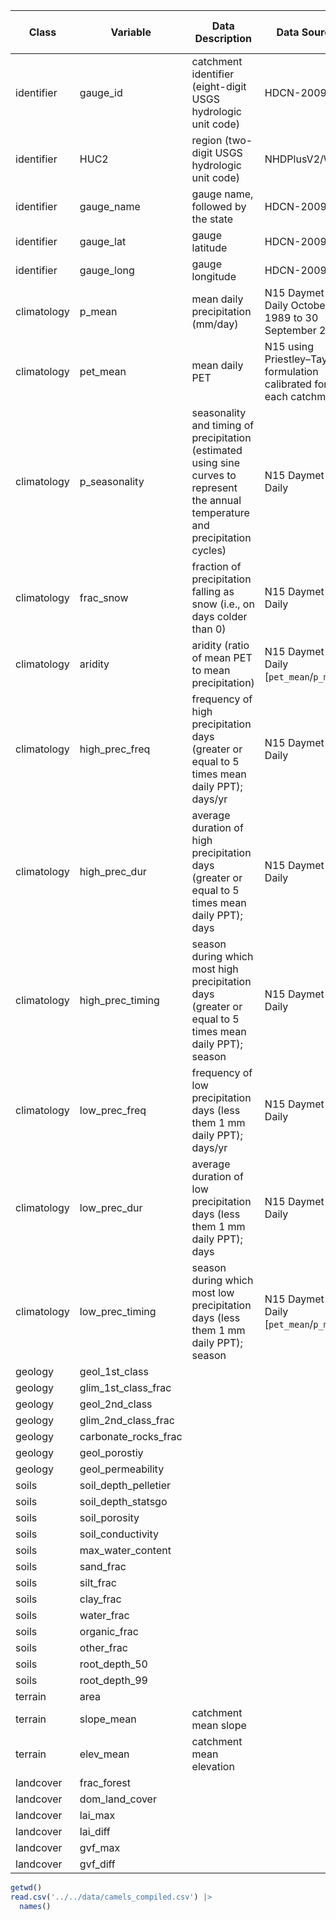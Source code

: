 | Class       | Variable             |  Data Description                                                                                                                 | Data Source                                                          | Summary Function Description       | Proposed Source                                                | Proposed Summary                | 
|-------------|----------------------|-----------------------------------------------------------------------------------------------------------------------------------|----------------------------------------------------------------------|------------------------------------|----------------------------------------------------------------|---------------------------------|
| identifier  | gauge_id             | catchment identifier (eight-digit USGS hydrologic unit code)                                                                      | HDCN-2009                                                            | NA                                 | Reference Fabric POIs                                          | NA                              |
| identifier  | HUC2                 | region (two-digit USGS hydrologic unit code)                                                                                      | NHDPlusV2/WBD                                                        | NA                                 | Reference Fabric VPUs                                          | VPU                             |
| identifier  | gauge_name           | gauge name, followed by the state                                                                                                 | HDCN-2009                                                            | NA                                 | Mainstem ID                                                    | NA                              |
| identifier  | gauge_lat            | gauge latitude                                                                                                                    | HDCN-2009                                                            | NA                                 | Outlet X                                                       | NA                              |
| identifier  | gauge_long           | gauge longitude                                                                                                                   | HDCN-2009                                                            | NA                                 | Outlet Y                                                       | NA                              |
| climatology | p_mean               | mean daily precipitation (mm/day)                                                                                                 | N15 Daymet 1km Daily \n  1 October 1989 to 30 September 2009         | basin mean                         | Gridmet 4km PR                                                 | basin mean                      |    
| climatology | pet_mean             | mean daily PET                                                                                                                    | N15 using Priestley–Taylor formulation calibrated for each catchment | basin mean                         | Gridmet 4km PET                                                | basin mean                      |
| climatology | p_seasonality        | seasonality and timing of precipitation (estimated using sine curves to represent the annual temperature and precipitation cycles)| N15 Daymet 1km Daily                                                 | Eq. (14) in Woods et al. (2009)    |                                                                | Eq. (14) in Woods et al. (2009) | 
| climatology | frac_snow            | fraction of precipitation falling as snow (i.e., on days colder than 0)                                                           | N15 Daymet 1km Daily                                                 | basin mean                         | Gridmet 4km PR / Jennings                                      | basin mean                      |
| climatology | aridity              | aridity (ratio of mean PET to mean precipitation)                                                                                 | N15 Daymet 1km Daily [`pet_mean`/`p_mean`]                           | basin mean                         | Gridmet  4km Daily                                             | basin mean                      |
| climatology | high_prec_freq       | frequency of high precipitation days (greater or equal to 5 times mean daily PPT); days/yr                                        | N15 Daymet 1km Daily                                                 | basin mean                         | Gridmet  4km Daily                                             | basin mean                      |
| climatology | high_prec_dur        | average duration of high precipitation days (greater or equal to 5 times mean daily PPT);  days                                   | N15 Daymet 1km Daily                                                 | basin mean                         | Gridmet  4km Daily                                             | basin mean                      | 
| climatology | high_prec_timing     | season during which most high precipitation days (greater or equal to 5 times mean daily PPT); season                             | N15 Daymet 1km Daily                                                 | basin mean                         | Gridmet  4km Daily                                             | basin mean                      |
| climatology | low_prec_freq        | frequency of low precipitation days (less them 1 mm daily PPT); days/yr                                                           | N15 Daymet 1km Daily                                                 | basin mean                         | Gridmet  4km Daily                                             | basin mean                      |
| climatology | low_prec_dur         | average duration of low precipitation days (less them 1 mm daily PPT);  days                                                      | N15 Daymet 1km Daily                                                 | basin mean                         | Gridmet  4km Daily                                             | basin mean                      | 
| climatology | low_prec_timing      | season during which most low precipitation days (less them 1 mm daily PPT); season                                                | N15 Daymet 1km Daily [`pet_mean`/`p_mean`]                           | basin mean                         | Gridmet  4km Daily                                             | basin mean                      |
| geology     | geol_1st_class       ||||||
| geology     | glim_1st_class_frac  ||||||
| geology     | geol_2nd_class       ||||||
| geology     | glim_2nd_class_frac  ||||||
| geology     | carbonate_rocks_frac ||||||
| geology     | geol_porostiy        ||||||
| geology     | geol_permeability    ||||||
| soils       | soil_depth_pelletier |||||| 
| soils       | soil_depth_statsgo   ||||||
| soils       | soil_porosity        ||||||
| soils       | soil_conductivity    ||||||
| soils       | max_water_content    ||||||
| soils       | sand_frac            ||||||
| soils       | silt_frac            ||||||
| soils       | clay_frac            ||||||
| soils       | water_frac           ||||||
| soils       | organic_frac         ||||||
| soils       | other_frac           ||||||
| soils       | root_depth_50        ||||||
| soils       | root_depth_99        ||||||
| terrain     | area                 ||||||
| terrain     | slope_mean           | catchment mean slope     |||||
| terrain     | elev_mean            | catchment mean elevation |||||
| landcover   | frac_forest          ||||||
| landcover   | dom_land_cover       ||||||
| landcover   | lai_max              ||||||
| landcover   | lai_diff             ||||||
| landcover   | gvf_max              ||||||
| landcover   | gvf_diff             ||||||




```r
getwd()
read.csv('../../data/camels_compiled.csv') |>
  names() 
```
